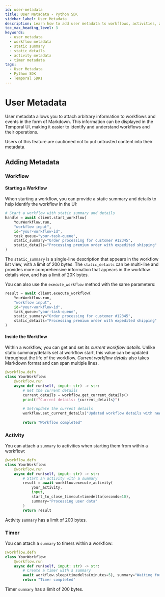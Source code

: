 ```yaml
---
id: user-metadata
title: User Metadata - Python SDK
sidebar_label: User Metadata
description: Learn how to add user metadata to workflows, activities, and timers in the Temporal Python SDK.
toc_max_heading_level: 3
keywords:
  - user metadata
  - workflow metadata
  - static summary
  - static details
  - activity metadata
  - timer metadata
tags:
  - User Metadata
  - Python SDK
  - Temporal SDKs
---
```


# User Metadata

User metadata allows you to attach arbitrary information to workflows and events in the form of Markdown. This information can be displayed in the Temporal UI, making it easier to identify and understand workflows and their operations.

Users of this feature are cautioned not to put untrusted content into their metadata.

## Adding Metadata

### Workflow

#### Starting a Workflow

When starting a workflow, you can provide a static summary and details to help identify the workflow in the UI:

```python
# Start a workflow with static summary and details
handle = await client.start_workflow(
    YourWorkflow.run,
    "workflow input",
    id="your-workflow-id",
    task_queue="your-task-queue",
    static_summary="Order processing for customer #12345",
    static_details="Processing premium order with expedited shipping"
)
```

The `static_summary` is a single-line description that appears in the workflow list view, with a limit of 200 bytes.
The `static_details` can be multi-line and provides more comprehensive information that appears in the workflow details view, and has a limit of 20K bytes.

You can also use the `execute_workflow` method with the same parameters:

```python
result = await client.execute_workflow(
    YourWorkflow.run,
    "workflow input",
    id="your-workflow-id",
    task_queue="your-task-queue",
    static_summary="Order processing for customer #12345",
    static_details="Processing premium order with expedited shipping"
)
```

#### Inside the Workflow

Within a workflow, you can get and set its _current workflow details_. Unlike static summary/details set at workflow start, this value can be updated throughout the life of the workflow. _Current workflow details_ also takes Markdown format and can span multiple lines. 

```python
@workflow.defn
class YourWorkflow:
    @workflow.run
    async def run(self, input: str) -> str:
        # Get the current details
        current_details = workflow.get_current_details()
        print(f"Current details: {current_details}")
        
        # Set/update the current details
        workflow.set_current_details("Updated workflow details with new status")
        
        return "Workflow completed"
```

### Activity

You can attach a `summary` to activities when starting them from within a workflow:

```python
@workflow.defn
class YourWorkflow:
    @workflow.run
    async def run(self, input: str) -> str:
        # Start an activity with a summary
        result = await workflow.execute_activity(
            your_activity,
            input,
            start_to_close_timeout=timedelta(seconds=10),
            summary="Processing user data"
        )
        return result
```

Activity `summary` has a limit of 200 bytes.

### Timer

You can attach a `summary` to timers within a workflow:

```python
@workflow.defn
class YourWorkflow:
    @workflow.run
    async def run(self, input: str) -> str:
        # Create a timer with a summary
        await workflow.sleep(timedelta(minutes=5), summary="Waiting for payment confirmation")
        return "Timer completed"
```

Timer `summary` has a limit of 200 bytes.